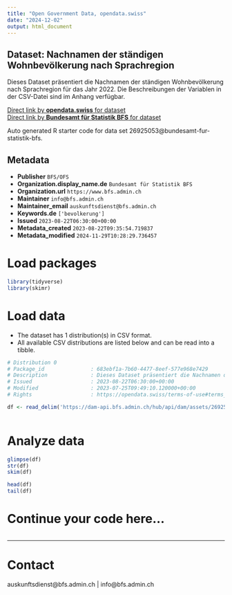 ```yaml
---
title: "Open Government Data, opendata.swiss"
date: "2024-12-02"
output: html_document
---
```


## Dataset: Nachnamen der ständigen Wohnbevölkerung nach Sprachregion

Dieses Dataset präsentiert die Nachnamen der ständigen Wohnbevölkerung nach Sprachregion für das Jahr 2022. Die Beschreibungen der Variablen in der CSV-Datei sind im Anhang verfügbar.

[Direct link by **opendata.swiss** for dataset](https://opendata.swiss/de/dataset/nachnamen-der-standigen-wohnbevolkerung-nach-sprachregion1)<br>
[Direct link by **Bundesamt für Statistik BFS** for dataset](https://www.bfs.admin.ch/asset/de/ts-x-01.04.00.16)

Auto generated R starter code for data set 26925053@bundesamt-fur-statistik-bfs.

## Metadata

- **Publisher** `BFS/OFS`
- **Organization.display_name.de** `Bundesamt für Statistik BFS`
- **Organization.url** `https://www.bfs.admin.ch`
- **Maintainer** `info@bfs.admin.ch`
- **Maintainer_email** `auskunftsdienst@bfs.admin.ch`
- **Keywords.de** `['bevolkerung']`
- **Issued** `2023-08-22T06:30:00+00:00`
- **Metadata_created** `2023-08-22T09:35:54.719837`
- **Metadata_modified** `2024-11-29T10:28:29.736457`


# Load packages

```r

library(tidyverse)
library(skimr)

```

# Load data

-   The dataset has 1 distribution(s) in CSV format.
-   All available CSV distributions are listed below and can be read into a tibble.

```r

# Distribution 0
# Package_id               : 683ebf1a-7b60-4477-8eef-577e968e7429
# Description              : Dieses Dataset präsentiert die Nachnamen der ständigen Wohnbevölkerung nach Sprachregion für das Jahr 2022. Die Beschreibungen der Variablen in der CSV-Datei sind im Anhang verfügbar.
# Issued                   : 2023-08-22T06:30:00+00:00
# Modified                 : 2023-07-25T09:49:10.120000+00:00
# Rights                   : https://opendata.swiss/terms-of-use#terms_by_ask

df <- read_delim('https://dam-api.bfs.admin.ch/hub/api/dam/assets/26925058/master')



```

# Analyze data

```r

glimpse(df)
str(df)
skim(df)

head(df)
tail(df)

```

# Continue your code here...

```r

```

------------------------------------------------------------------------

# Contact

auskunftsdienst@bfs.admin.ch | info@bfs.admin.ch

